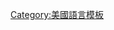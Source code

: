 {{Navbox
|name = Languages of Texas
|title = [[File:Flag of Texas.svg|20px]] 美國[[德克薩斯州語言]]
|state = {{{state|autocollapse}}}
|listclass = hlist
|above=''斜體字''表示滅絕語言
|group1 = [[印欧语系]]
|list1 = 
* [[美国英语]] <small>([[美國南方英語]], [[德州英語]])</small> 
* [[美國的西班牙語]] 
* [[德州德語]] 
* [[德州西里西亞語]] 
* [[美國的法語]] 
|group2 = [[美洲原住民語言]]
|list2 = 
* [[Caddo language|Caddo]]
* [[Comanche language|Comanche]]
* ''[[Lipan language|Lipan Apache]]''
* [[Southern Tiwa language|Southern Tiwa]]
* ''[[Solano language|Solano]]''
* [[Wichita language|Wichita]]
* ''[[Tonkawa language|Tonkawa]]''
* ''[[Atakapa language|Atakapa]]''
* [[Koasati language|Koasati]]
* ''[[Karankawa language|Karankawa]]''
* ''[[Cotoname language|Cotoname]]''
|group3 = 其它語言
|list3 =
* [[美國手語]]
* [[汉语]]
* [[他加祿語]]
* [[越南语]]
}}<noinclude>
{{collapsible option}}
[[Category:美國語言模板]]
</noinclude>